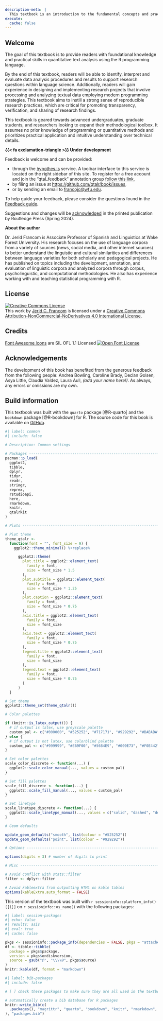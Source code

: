 ```yaml
---
description-meta: | 
  This textbook is an introduction to the fundamental concepts and practical programming skills from Data Science that are increasingly employed in a variety of language-centered fields and sub-fields applied to the task of quantitative text analysis. It is geared towards advanced undergraduates, graduate students, and researchers looking to expand their methodological toolbox.
execute: 
  cache: false
---
```


<!--

Content:

- [ ] Shoot for 5k words per chapter (12*5k = 60k words)

- [ ] Add these to 'Consider this' or 'Dive deeper' sections.
- [ ] [plausible](https://plausible.io/) is a privacy-conscious alternative to Google Analytics (paid service, or self-hosted)
- [ ] Review chapter prose for use of active and passive voice. A balance should be struck.

Exercises:

- [ ] Change the 'Swirl lesson' to 'Tutorials' and remove the language about loading and running `swirl()`. Being that the lessons are online, I may switch from Swirl to `learnr` or `tutorial.helpers` (see <https://ppbds.github.io/tutorial.helpers/index.html>)
- [ ] Change lab names to reflect the task in a more inviting hands-on way. For example, "Dataset manipulation: tokenization and joining datasets" could become "Consumer Reviews of Amazon Products for sentiment analysis".
- [ ] Change recipe and lab numbering to mimic the chapter numbering. That is instead of Preface (Ch. 0) Recipe #1 and Lab #1 --change to Recipe #0 and Lab #0? Then chapter 1 will have Recipe and Lab #1 and so on.

Formatting:
- [x] Change images and figures (plots) to greyscale (no color)
- [x] Change hand-drawn figures to drawio pngs
- [ ] Update images to high-res, greyscale, and add alt text (see @fig-summaries-boxplots-belc)
- [ ] Add indexing to the key terms in the book (can Quarto do HTML indexing?)
- [ ] Fix package info listing --for all packages used in the book.
- [ ] Add a section on how to cite the book.
- [ ] Add citations for data/ datasets used in the book.
- [ ] Add a section on how to report errors in the book.
- [ ] Add appropriate creative commons license for the web book.

- [ ] (?) Change the `|>` pipe to `%>%` pipe in all code chunks
  - Reasoning: `%>%` is more flexible to use and is more common in the R community. It does, however, require the `magrittr` package to be loaded.

-->

## Welcome {.unnumbered .unlisted}

The goal of this textbook is to provide readers with foundational knowledge and practical skills in quantitative text analysis using the R programming language. 

By the end of this textbook, readers will be able to identify, interpret and evaluate data analysis procedures and results to support research questions within language science. Additionally, readers will gain experience in designing and implementing research projects that involve processing and analyzing textual data employing modern programming strategies. This textbook aims to instill a strong sense of reproducible research practices, which are critical for promoting transparency, verification, and sharing of research findings.

This textbook is geared towards advanced undergraduates, graduate students, and researchers looking to expand their methodological toolbox. It assumes no prior knowledge of programming or quantitative methods and prioritizes practical application and intuitive understanding over technical details. 

::: {.content-visible when-format="html"}
::: {.callout}
**{{< fa exclamation-triangle >}} Under development**

Feedback is welcome and can be provided:

- through the [hypothes.is](https://web.hypothes.is/) service. A toolbar interface to this service is located on the right sidebar of this site. To register for a free account and join the "qtal_feedback" annotation group [follow this link](https://hypothes.is/groups/wppaYKxy/qtal-feedback), 
- by filing an issue at <https://github.com/qtalr/book/issues>,
- or by sending an email to <francojc@wfu.edu>.

To help guide your feedback, please consider the questions found in the [Feedback guide](#feedback-appendix).

Suggestions and changes will be [acknowledged](#sec-acknowledgements) in the printed publication by Routledge Press (Spring 2024).
:::
:::

**About the author**

Dr. Jerid Francom is Associate Professor of Spanish and Linguistics at Wake Forest University. His research focuses on the use of language corpora from a variety of sources (news, social media, and other internet sources) to better understand the linguistic and cultural similarities and differences between language varieties for both scholarly and pedagogical projects. He has published on topics including the development, annotation, and evaluation of linguistic corpora and analyzed corpora through corpus, psycholinguistic, and computational methodologies. He also has experience working with and teaching statistical programming with R.

## License {.unnumbered}

<a rel="license" href="http://creativecommons.org/licenses/by-nc-nd/4.0/"><img alt="Creative Commons License" style="border-width:0" src="https://i.creativecommons.org/l/by-nc-nd/4.0/88x31.png" /></a><br />This work by [Jerid C. Francom](https://francojc.github.io/) is licensed under a <a rel="license" href="http://creativecommons.org/licenses/by-nc-nd/4.0/">Creative Commons Attribution-NonCommercial-NoDerivatives 4.0 International License</a>.

## Credits {.unnumbered}

<!--SIL Open Font License-->
[Font Awesome Icons](https://fontawesome.com/) are SIL OFL 1.1 Licensed
<a rel="license" href="https://scripts.sil.org/OFL">
<img alt="Open Font License" border="0"
src="assets/images/ofl-bw.png"/></a>
<!--/SIL Open Font License-->

## Acknowledgements {#acknowledgements .unnumbered}

The development of this book has benefited from the generous feedback from the following people: Andrea Bowling, Caroline Brady, Declan Golsen, Asya Little, Claudia Valdez, Laura Aull, *(add your name here!)*. As always, any errors or omissions are my own.

## Build information {.unnumbered}

This textbook was built with the `quarto` package [@R-quarto] and the `bookdown` package [@R-bookdown] for R. The source code for this book is available on [GitHub](https://github.com/qtalr/book).

```r
#| label: common
#| include: false

# Description: Common settings

# Packages ---------------------------------------------------------------
pacman::p_load(
  ggplot2,
  tibble,
  dplyr,
  tidyr,
  readr,
  stringr,
  reprex,
  rstudioapi,
  here,
  rmarkdown,
  knitr,
  qtalrkit
)

# Plots ------------------------------------------------------------------

# Plot theme
theme_qtalr <-
  function(font = "", font_size = 9) {
    ggplot2::theme_minimal() %+replace%

      ggplot2::theme(
        plot.title = ggplot2::element_text(
          family = font,
          size = font_size * 1.5
        ),
        plot.subtitle = ggplot2::element_text(
          family = font,
          size = font_size * 1.25
        ),
        plot.caption = ggplot2::element_text(
          family = font,
          size = font_size * 0.75
        ),
        axis.title = ggplot2::element_text(
          family = font,
          size = font_size
        ),
        axis.text = ggplot2::element_text(
          family = font,
          size = font_size * 0.75
        ),
        legend.title = ggplot2::element_text(
          family = font,
          size = font_size
        ),
        legend.text = ggplot2::element_text(
          family = font,
          size = font_size * 0.75
        )
      )
  }

# Set theme
ggplot2::theme_set(theme_qtalr())

# Color palettes

if (knitr::is_latex_output()) {
  # if output is latex, use greyscale palette
  custom_pal <- c("#000000", "#525252", "#717171", "#929292", "#BABABA", "#DADADA") # print palette
} else {
  # if output is not latex, use colorblind palette
  custom_pal <- c("#999999", "#E69F00", "#56B4E9", "#009E73", "#F0E442", "#0072B2", "#D55E00", "#CC79A7") # colorblind palette
}

# Set color palettes
scale_color_discrete <- function(...) {
  ggplot2::scale_color_manual(..., values = custom_pal)
}

# Set fill palettes
scale_fill_discrete <- function(...) {
  ggplot2::scale_fill_manual(..., values = custom_pal)
}

# Set linetype 
scale_linetype_discrete <- function(...) {
  ggplot2::scale_linetype_manual(..., values = c("solid", "dashed", "dotted", "dotdash", "longdash", "twodash"))
}

# Geom defaults 

update_geom_defaults("smooth", list(colour = "#525252"))
update_geom_defaults("point", list(colour = "#929292"))

# Options ----------------------------------------------------------------

options(digits = 3) # number of digits to print

# Misc -------------------------------------------------------------------

# Avoid conflict with stats::filter
filter <- dplyr::filter 

# Avoid kableextra from outputting HTML on kable tables
options(kableExtra.auto_format = FALSE)
```

This version of the textbook was built with `r sessioninfo::platform_info()[[1]]` on `r sessioninfo::os_name()` with the following packages: 

```r
#| label: session-packages
#| echo: false
#| results: asis
#| eval: true
#| cache: false

pkgs <- sessioninfo::package_info(dependencies = FALSE, pkgs = "attached")
df <- tibble::tibble(
  package = pkgs$package,
  version = pkgs$ondiskversion,
  source = gsub("@", "\\\\@", pkgs$source)
)
knitr::kable(df, format = "markdown")
```

```r
#| label: bib-packages
#| include: false 

# [ ] check these packages to make sure they are all used in the textbook

# automatically create a bib database for R packages
knitr::write_bib(c(
  .packages(), "magrittr", "quarto", "bookdown", "knitr", "rmarkdown", "languageR", "infer", "rvest", "rsyntax", "rtweet", "tidymodels", "textrecipes", "tidytext", "quanteda.corpora", "qtalrkit", "tinytex", "devtools", "usethis", "swirl", "tidyverse", "broom", "forcats", "purrr", "tibble", "ggplot2", "dplyr", "reprex", "tidyr", "lubridate", "readr", "stringr", "xml2", "stopwords", "workflowr", "ProjectTemplate", "targets", "fs", "rtoot", "effectsize", "sessioninfo", "renv", "devtools", "pkgdown", "TBDBr", "wordbankr", "lingtypology", "pacman", "robotstxt", "readtext", "janeaustenr", "DBI", "dbplyr", "haven", "skimr", "jsonlite", "tokenizers", "cleanNLP", "udpipe", "lexicon", "future"
), "packages.bib") 
```
